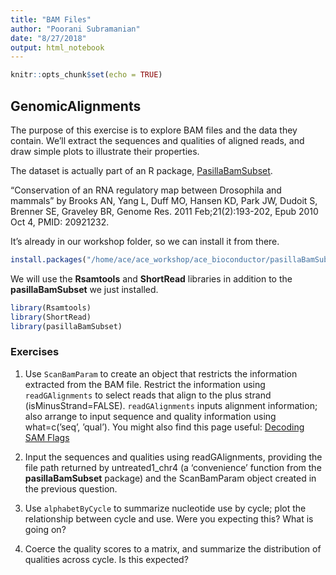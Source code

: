 ```yaml
---
title: "BAM Files"
author: "Poorani Subramanian"
date: "8/27/2018"
output: html_notebook
---
```


```r
knitr::opts_chunk$set(echo = TRUE)
```

## GenomicAlignments
The purpose of this exercise is to explore BAM files and the data they contain. We’ll extract the sequences and qualities
of aligned reads, and draw simple plots to illustrate their properties.

The dataset is actually part of an R package, [PasillaBamSubset](http://bioconductor.org/packages/release/data/experiment/html/pasillaBamSubset.html).  

"Conservation of an RNA regulatory map between Drosophila and mammals" by Brooks AN, Yang L, Duff MO, Hansen KD, Park JW, Dudoit S, Brenner SE, Graveley BR, Genome Res. 2011 Feb;21(2):193-202, Epub 2010 Oct 4, PMID: 20921232. 
 
It's already in our workshop folder, so we can install it from there.
```r
install.packages("/home/ace/ace_workshop/ace_bioconductor/pasillaBamSubset_0.18.0.tar.gz", repos=NULL)
```

We will use the **Rsamtools** and **ShortRead** libraries in addition to the **pasillaBamSubset** we just installed.
```r
library(Rsamtools)
library(ShortRead)
library(pasillaBamSubset)
```

### Exercises
1. Use `ScanBamParam` to create an object that restricts the information extracted from the BAM file. Restrict
the information using `readGAlignments` to select reads that align to the plus strand (isMinusStrand=FALSE).
`readGAlignments` inputs alignment information; also arrange to input sequence and quality information using
what=c(’seq’, ’qual’).  You might also find this page useful: [Decoding SAM Flags](https://broadinstitute.github.io/picard/explain-flags.html)

2. Input the sequences and qualities using readGAlignments, providing the file path returned by untreated1_chr4 (a
‘convenience’ function from the **pasillaBamSubset** package) and the ScanBamParam object created in the previous
question.

3. Use `alphabetByCycle` to summarize nucleotide use by cycle; plot the relationship between cycle and use. Were
you expecting this? What is going on?


4. Coerce the quality scores to a matrix, and summarize the distribution of qualities across cycle. Is this expected?

